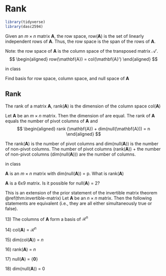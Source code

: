 # Rank

```r
library(tidyverse)
library(dasc2594)
```

:::{.definition}
Given an $m \times n$ matrix $\mathbf{A}$, the row space, row($\mathbf{A}$) is the set of linearly independent rows of $\mathbf{A}$. Thus, the row space is the span of the rows of $\mathbf{A}$.
:::


Note: the row space of $\mathbf{A}$ is the column space of the transposed matrix $\mathcal{A}'$.
$$
\begin{aligned}
row(\mathbf{A}) = col(\mathbf{A}')
\end{aligned}
$$

:::{.example}
in class 
:::

:::{.example}
Find basis for row space, column space, and null space of $\mathbf{A}$
:::


## Rank
:::{.definition}
The rank of a matrix $\mathbf{A}$, rank($\mathbf{A}$) is the dimension of the column space col($\mathbf{A}$)
:::


:::{.theorem name="The Rank Theorem"}

Let $\mathbf{A}$ be an $m \times n$ matrix. Then the dimension of are equal. The rank of $\mathbf{A}$ equals the number of pivot columns of $\mathbf{A}$ and 
$$
\begin{aligned}
rank (\mathbf{A}) + dim(null(\mathbf{A})) = n
\end{aligned}
$$
:::


<div class="fold-proof">
:::{.proof}
The rank($\mathbf{A}$) is the number of pivot columns and dim(null($\mathbf{A}$)) is the number of non-pivot columns. The number of pivot columns (rank($\mathbf{A}$)) + the number of non-pivot columns (dim(null($\mathbf{A}$))) are the number of columns. 
:::
</div>

:::{.example}
in class

$\mathbf{A}$ is an $m \times n$ matrix with dim(null($\mathbf{A}$)) = p. What is rank($\mathbf{A}$)
:::

:::{.example}
$\mathbf{A}$ is a 6x9 matrix. Is it possible for null($\mathbf{A}$) = 2?
:::


:::{.theorem name="Invertible Matrix Theorm + Rank"}
This is an extension of the prior statement of the invertible matrix theorem \@ref(thm:invertible-matrix)
Let $\mathbf{A}$ be an $n \times n$ matrix. Then the following statements are equivalent (i.e., they are all either simultaneously true or false).

13\) The columns of $\mathbf{A}$ form a basis of $\mathcal{R}^n$
    
14\) col($\mathbf{A}$) = $\mathcal{R}^n$    
    
15\) dim(col($\mathbf{A}$)) = $n$
    
16\) rank($\mathbf{A}$) = $n$
    
17\) null($\mathbf{A}$) = $\{\mathbf{0}\}$

18\) dim(null($\mathbf{A}$)) = 0

:::


